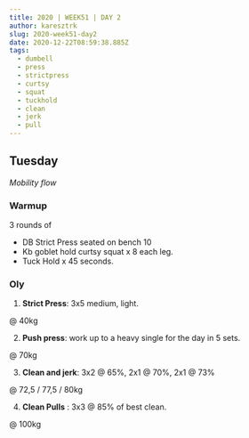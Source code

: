 ```yaml
---
title: 2020 | WEEK51 | DAY 2
author: karesztrk
slug: 2020-week51-day2
date: 2020-12-22T08:59:38.885Z
tags:
  - dumbell
  - press
  - strictpress
  - curtsy
  - squat
  - tuckhold
  - clean
  - jerk
  - pull
---
```


## Tuesday

_Mobility flow_

### Warmup

3 rounds of

- DB Strict Press seated on bench 10
- Kb goblet hold curtsy squat x 8 each leg.
- Tuck Hold x 45 seconds.

### Oly

1. **Strict Press**: 3x5 medium, light.

@ 40kg

2. **Push press**: work up to a heavy single for the day in 5 sets.

@ 70kg

3. **Clean and jerk**: 3x2 @ 65%, 2x1 @ 70%, 2x1 @ 73%

@ 72,5 / 77,5 / 80kg

4. **Clean Pulls** : 3x3 @ 85% of best clean.

@ 100kg

